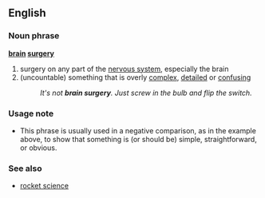 ==English==

===Noun phrase===
'''[[brain]] [[surgery]]'''
#surgery on any part of the [[nervous system]], especially the brain
#(uncountable) {{idiom}} something that is overly [[complex]], [[detail]]ed or [[confusing]]
#:''It's not '''brain surgery'''.  Just screw in the bulb and flip the switch.''

===Usage note===
*This phrase is usually used in a negative comparison, as in the example above, to show that something is (or should be) simple, straightforward, or obvious.

===See also===
*[[rocket science]]